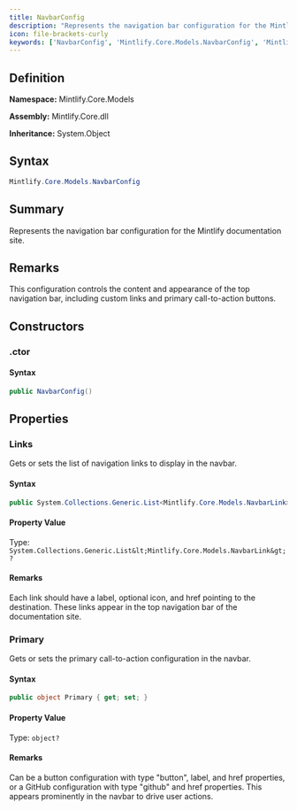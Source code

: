 ```yaml
---
title: NavbarConfig
description: "Represents the navigation bar configuration for the Mintlify documentation site."
icon: file-brackets-curly
keywords: ['NavbarConfig', 'Mintlify.Core.Models.NavbarConfig', 'Mintlify.Core.Models', 'class', 'System.Object']
---
```


## Definition

**Namespace:** Mintlify.Core.Models

**Assembly:** Mintlify.Core.dll

**Inheritance:** System.Object

## Syntax

```csharp
Mintlify.Core.Models.NavbarConfig
```

## Summary

Represents the navigation bar configuration for the Mintlify documentation site.

## Remarks

This configuration controls the content and appearance of the top navigation bar,
            including custom links and primary call-to-action buttons.

## Constructors

### .ctor

#### Syntax

```csharp
public NavbarConfig()
```

## Properties

### Links

Gets or sets the list of navigation links to display in the navbar.

#### Syntax

```csharp
public System.Collections.Generic.List<Mintlify.Core.Models.NavbarLink> Links { get; set; }
```

#### Property Value

Type: `System.Collections.Generic.List&lt;Mintlify.Core.Models.NavbarLink&gt;?`

#### Remarks

Each link should have a label, optional icon, and href pointing to the destination.
            These links appear in the top navigation bar of the documentation site.

### Primary

Gets or sets the primary call-to-action configuration in the navbar.

#### Syntax

```csharp
public object Primary { get; set; }
```

#### Property Value

Type: `object?`

#### Remarks

Can be a button configuration with type "button", label, and href properties,
            or a GitHub configuration with type "github" and href properties.
            This appears prominently in the navbar to drive user actions.

